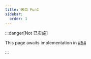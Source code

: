 ```yaml
---
title: 来自 FunC
sidebar:
  order: 1
---
```


:::danger[Not 已实施]

This page awaits implementation in [#54](https://github.com/tact-lang/tact-docs/issues/54)

:::

